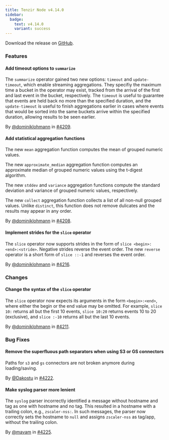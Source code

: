 ```yaml
---
title: Tenzir Node v4.14.0
sidebar:
  badge:
    text: v4.14.0
    variant: success
---
```


Download the release on [GitHub](https://github.com/tenzir/tenzir/releases/tag/v4.14.0).

### Features

#### Add timeout options to `summarize`

The `summarize` operator gained two new options: `timeout` and `update-timeout`,
which enable streaming aggregations. They specifiy the maximum time a bucket in
the operator may exist, tracked from the arrival of the first and last event in
the bucket, respectively. The `timeout` is useful to guarantee that events are
held back no more than the specified duration, and the `update-timeout` is
useful to finish aggregations earlier in cases where events that would be sorted
into the same buckets arrive within the specified duration, allowing results to
be seen earlier.

By [@dominiklohmann](https://github.com/dominiklohmann) in [#4209](https://github.com/tenzir/tenzir/pull/4209).

#### Add statistical aggregation functions

The new `mean` aggregation function computes the mean of grouped numeric values.

The new `approximate_median` aggregation function computes an approximate median
of grouped numeric values using the t-digest algorithm.

The new `stddev` and `variance` aggregation functions compute the standard
deviation and variance of grouped numeric values, respectively.

The new `collect` aggregation function collects a list of all non-null grouped
values. Unlike `distinct`, this function does not remove dulicates and the
results may appear in any order.

By [@dominiklohmann](https://github.com/dominiklohmann) in [#4208](https://github.com/tenzir/tenzir/pull/4208).

#### Implement strides for the `slice` operator

The `slice` operator now supports strides in the form of `slice
<begin>:<end>:<stride>`. Negative strides reverse the event order. The new
`reverse` operator is a short form of `slice ::-1` and reverses the event order.

By [@dominiklohmann](https://github.com/dominiklohmann) in [#4216](https://github.com/tenzir/tenzir/pull/4216).

### Changes

#### Change the syntax of the `slice` operator

The `slice` operator now expects its arguments in the form `<begin>:<end>`,
where either the begin or the end value may be omitted. For example, `slice 10:`
returns all but the first 10 events, `slice 10:20` returns events 10 to 20
(exclusive), and `slice :-10` returns all but the last 10 events.

By [@dominiklohmann](https://github.com/dominiklohmann) in [#4211](https://github.com/tenzir/tenzir/pull/4211).

### Bug Fixes

#### Remove the superfluous path separators when using S3 or GS connectors

Paths for `s3` and `gs` connectors are not broken anymore during
loading/saving.

By [@Dakostu](https://github.com/Dakostu) in [#4222](https://github.com/tenzir/tenzir/pull/4222).

#### Make syslog parser more lenient

The `syslog` parser incorrectly identified a message without hostname and tag as
one with hostname and no tag. This resulted in a hostname with a trailing colon,
e.g., `zscaler-nss:`. In such messages, the parser now correctly sets the
hostname to `null` and assigns `zscaler-nss` as tag/app, without the trailing
colon.

By [@mavam](https://github.com/mavam) in [#4225](https://github.com/tenzir/tenzir/pull/4225).
